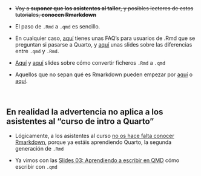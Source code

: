 ##

::: {.callout-warning  appearance="default" icon="true"}

-  ~~Voy a **suponer que los asistentes al taller**, y posibles lectores de estos tutoriales, **conocen Rmarkdown**~~

- El paso de `.Rmd` a `.qmd` es sencillo. 

- En cualquier caso, [aquí](https://quarto.org/docs/faq/rmarkdown.html) tienes unas FAQ's para usuarios de .Rmd que se preguntan si pasarse a Quarto, y [aquí](https://laderast.github.io/qmd_rmd/#/title-slide) unas slides sobre las diferencias entre `.qmd` y `.Rmd`.

- [Aquí](https://jthomasmock.github.io/quarto-2hr-webinar/materials/02-authoring.html#/section) y [aquí](https://jthomasmock.github.io/quarto-2hr-webinar/materials/02-authoring.html#/quarto-and-rmarkdown)  slides sobre cómo convertir ficheros `.Rmd` a `.qmd`

- Aquellos que no sepan qué es Rmarkdown pueden empezar por [aquí](https://perezp44.github.io/intro-ds-22-23-web/tutoriales/tt_07_Rmarkdown.html) o [aquí](https://perezp44.github.io/intro-ds-22-23-web/slides/slides_07_rmarkdown.html#1).


:::

<br>

::: {.callout-tip  appearance="default" icon="false"}
## En realidad la advertencia no aplica  a los asistentes al "curso de intro a Quarto"


- Lógicamente, a los asistentes al curso [no os hace falta conocer Rmarkdown]{.underline}, porque ya estáis aprendiendo Quarto,  la segunda generación de `.Rmd`

- Ya vimos con las [Slides 03: Aprendiendo a escribir en QMD](./slides/03_aprendiendo_Qmd.qmd){target="_blank"} cómo escribir con `.qmd`

:::